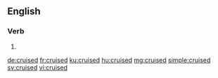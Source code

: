 ==English==

===Verb===
{{head|en|verb form}}

# {{en-past of|cruise}}

[[de:cruised]]
[[fr:cruised]]
[[ku:cruised]]
[[hu:cruised]]
[[mg:cruised]]
[[simple:cruised]]
[[sv:cruised]]
[[vi:cruised]]